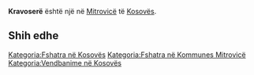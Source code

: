 {{Fshat në 
 | Emri                = Kravoserë
 | EmriAlt                = 
 | NAME_SHORT_FORM=      
 | NAME_GENERIC=      
 | NAME_SORT_NAME_RO=      KRAVOSERE
 | FULL_NAME_RO = Kravoserë
 | FULL_NAME_ND_RO=Kravosere
 | SORT_NAME_RG=KRAVOSERE
 | FULL_NAME_RG=Kravoserë
 | FULL_NAME_ND_RG=Kravosere
 | SRP_NAME_SHORT_FORM=      
 | SRP_NAME_GENERIC=      
 | SRP_NAME_SORT_NAME_RO=      
 | SRP_FULL_NAME_RO = 
 | SRP_FULL_NAME_ND_RO=
 | SRP_SORT_NAME_RG=
 | SRP_FULL_NAME_RG=
 | SRP_FULL_NAME_ND_RG=
 | Emri (Rasa dhanore) = 
 | Figura              = 
 | Shteti              = Kosovo
 | Komuna              = Mitrovicë
 | Kodi postar         = 
 | Sipërfaqja          = 

 | Popullsia           = 

 | Regj. i popullsisë  = 
 | Dend. e popullsisë  = 
 | Faqja zyrtare       = 
 <!--- Koordinatat ----> 
 | Gjerësia            = 42.436111
 | Gjatësia            = 20.778611
 | Lartësia            = 
}}
'''Kravoserë''' është një [[]] në [[Mitrovicë]] të [[Kosovës]].

<!-- == Gjeografia == -->
<!-- == Historia == -->
<!-- == Demografia == -->
== Shih edhe ==
{{Komuna Mitrovicë}}
{{Kosovo-Administrata-Cung}}

[[Kategoria:Fshatra në Kosovës]]
[[Kategoria:Fshatra në Kommunes Mitrovicë]]
[[Kategoria:Vendbanime në Kosovës]]